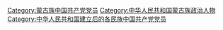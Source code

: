 [[Category:蒙古族中国共产党党员|Category:蒙古族中国共产党党员]]
[[Category:中华人民共和国蒙古族政治人物‎|Category:中华人民共和国蒙古族政治人物‎]]
[[Category:中华人民共和国建立后的各民族中国共产党党员|Category:中华人民共和国建立后的各民族中国共产党党员]]